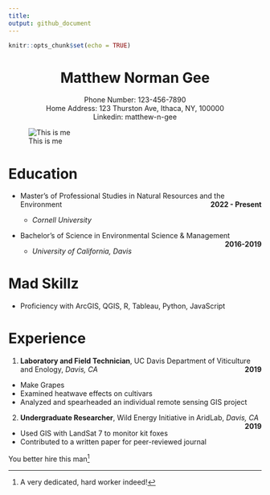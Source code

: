 ```yaml
---
title: 
output: github_document
---
```


```r
knitr::opts_chunk$set(echo = TRUE)
```

<center> 
# Matthew Norman Gee
</center>

<center>
Phone Number: 123-456-7890
</center>

<center>
Home Address: 123 Thurston Ave, Ithaca, NY, 100000
</center>

<center>
Linkedin: matthew-n-gee
</center>

![This is me](https://images.unsplash.com/photo-1600804889194-e6fbf08ddb39?ixlib=rb-4.0.3&ixid=MnwxMjA3fDB8MHxzZWFyY2h8MXx8Y29vbCUyMGd1eXxlbnwwfHwwfHw%3D&w=1000&q=80)

# Education

* Master's of Professional Studies in Natural Resources and the Environment [**2022 - Present**]{style="float:right"}

  + *Cornell University*
  
* Bachelor's of Science in Environmental Science & Management
[**2016-2019**]{style="float:right"}

  + *University of California, Davis*

# Mad Skillz

* Proficiency with ArcGIS, QGIS, R, Tableau, Python, JavaScript

# Experience

1. **Laboratory and Field Technician**, UC Davis Department of Viticulture and Enology, *Davis, CA* [**2019**]{style="float:right"}
  + Make Grapes
  + Examined heatwave effects on cultivars
  + Analyzed and spearheaded an individual remote sensing GIS project
2. **Undergraduate Researcher**, Wild Energy Initiative in AridLab, *Davis, CA* [**2019**]{style="float:right"}
  + Used GIS with LandSat 7 to monitor kit foxes
  + Contributed to a written paper for peer-reviewed journal

You better hire this man^[A very dedicated, hard worker indeed!]